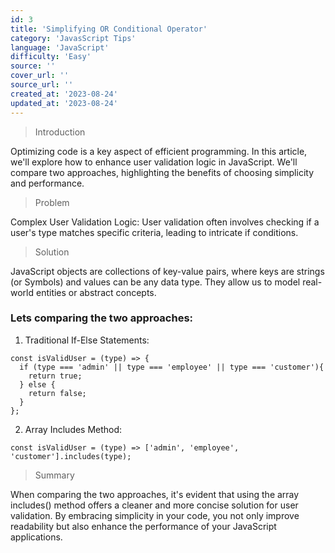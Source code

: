 ```yaml
---
id: 3
title: 'Simplifying OR Conditional Operator'
category: 'JavasScript Tips'
language: 'JavaScript'
difficulty: 'Easy'
source: ''
cover_url: ''
source_url: ''
created_at: '2023-08-24'
updated_at: '2023-08-24'
---
```


> Introduction

Optimizing code is a key aspect of efficient programming. In this article, we'll explore how to enhance user validation logic in JavaScript. We'll compare two approaches, highlighting the benefits of choosing simplicity and performance.

> Problem

Complex User Validation Logic:
User validation often involves checking if a user's type matches specific criteria, leading to intricate if conditions.
&nbsp;

> Solution

JavaScript objects are collections of key-value pairs, where keys are strings (or Symbols) and values can be any data type. They allow us to model real-world entities or abstract concepts.

### Lets comparing the two approaches:

1. Traditional If-Else Statements:

```
const isValidUser = (type) => {
  if (type === 'admin' || type === 'employee' || type === 'customer'){
    return true;
  } else {
    return false;
  }
};

```

2. Array Includes Method:

```
const isValidUser = (type) => ['admin', 'employee', 'customer'].includes(type);

```

> Summary

When comparing the two approaches, it's evident that using the array includes() method offers a cleaner and more concise solution for user validation. By embracing simplicity in your code, you not only improve readability but also enhance the performance of your JavaScript applications.
